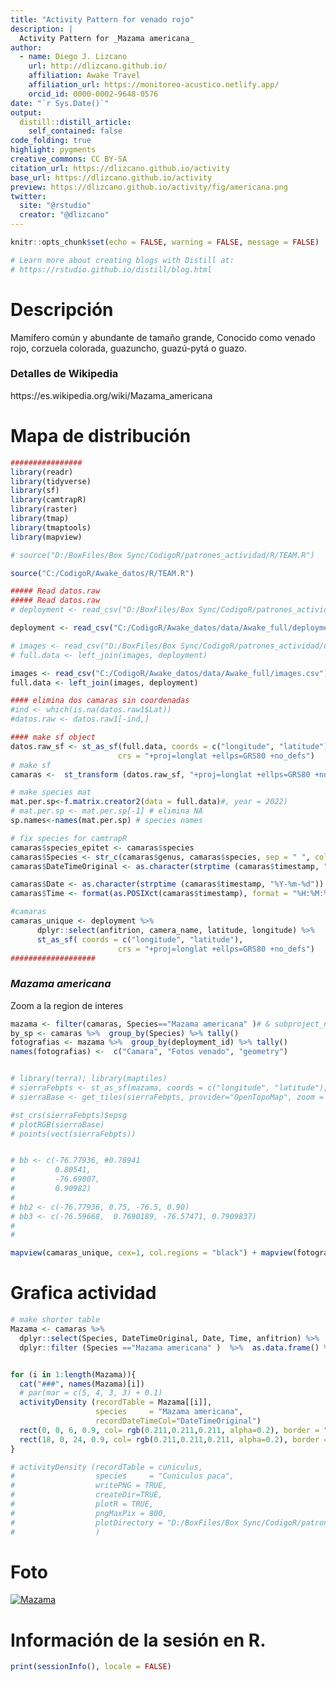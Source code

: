 ```yaml
---
title: "Activity Pattern for venado rojo"
description: |
  Activity Pattern for _Mazama americana_
author:
  - name: Diego J. Lizcano  
    url: http://dlizcano.github.io/
    affiliation: Awake Travel
    affiliation_url: https://monitoreo-acustico.netlify.app/
    orcid_id: 0000-0002-9648-0576
date: "`r Sys.Date()`"
output:
  distill::distill_article:
    self_contained: false
code_folding: true
highlight: pygments
creative_commons: CC BY-SA
citation_url: https://dlizcano.github.io/activity
base_url: https://dlizcano.github.io/activity
preview: https://dlizcano.github.io/activity/fig/americana.png
twitter:
  site: "@rstudio"
  creator: "@dlizcano"
---
```



```r
knitr::opts_chunk$set(echo = FALSE, warning = FALSE, message = FALSE)

# Learn more about creating blogs with Distill at:
# https://rstudio.github.io/distill/blog.html

```


# Descripción

Mamífero común y abundante de tamaño grande, Conocido como venado rojo, corzuela colorada, guazuncho, guazú-pytá o guazo.

### Detalles de Wikipedia

https://es.wikipedia.org/wiki/Mazama_americana


# Mapa de distribución

```r

################
library(readr)
library(tidyverse)
library(sf)
library(camtrapR)
library(raster)
library(tmap)
library(tmaptools)
library(mapview)

# source("D:/BoxFiles/Box Sync/CodigoR/patrones_actividad/R/TEAM.R")

source("C:/CodigoR/Awake_datos/R/TEAM.R")

##### Read datos.raw
##### Read datos.raw
# deployment <- read_csv("D:/BoxFiles/Box Sync/CodigoR/patrones_actividad/data/deployments.csv")

deployment <- read_csv("C:/CodigoR/Awake_datos/data/Awake_full/deployments.csv")

# images <- read_csv("D:/BoxFiles/Box Sync/CodigoR/patrones_actividad/data/images.csv")
# full.data <- left_join(images, deployment)

images <- read_csv("C:/CodigoR/Awake_datos/data/Awake_full/images.csv")
full.data <- left_join(images, deployment)

#### elimina dos camaras sin coordenadas
#ind <- which(is.na(datos.raw1$Lat))
#datos.raw <- datos.raw1[-ind,]

#### make sf object
datos.raw_sf <- st_as_sf(full.data, coords = c("longitude", "latitude"), 
                        crs = "+proj=longlat +ellps=GRS80 +no_defs")
# make sf
camaras <-  st_transform (datos.raw_sf, "+proj=longlat +ellps=GRS80 +no_defs") 

# make species mat
mat.per.sp<-f.matrix.creator2(data = full.data)#, year = 2022)
# mat.per.sp <- mat.per.sp[-1] # elimina NA 
sp.names<-names(mat.per.sp) # species names

# fix species for camtrapR
camaras$species_epitet <- camaras$species
camaras$Species <- str_c(camaras$genus, camaras$species, sep = " ", collapse = NULL)
camaras$DateTimeOriginal <- as.character(strptime (camaras$timestamp, "%Y-%m-%d %H:%M:%S"))#sub(" UTC", "", camaras$timestamp) # remove the UTC

camaras$Date <- as.character(strptime (camaras$timestamp, "%Y-%m-%d"))
camaras$Time <- format(as.POSIXct(camaras$timestamp), format = "%H:%M:%S")

#camaras
camaras_unique <- deployment %>%
      dplyr::select(anfitrion, camera_name, latitude, longitude) %>%  
      st_as_sf( coords = c("longitude", "latitude"), 
                        crs = "+proj=longlat +ellps=GRS80 +no_defs")
###################


```


### _Mazama americana_

Zoom a la region de interes

```r


mazama <- filter(camaras, Species=="Mazama americana" )# & subproject_name=="El Escondite")
by_sp <- camaras %>%  group_by(Species) %>% tally()
fotografias <- mazama %>%  group_by(deployment_id) %>% tally()
names(fotografias) <-  c("Camara", "Fotos venado", "geometry")


# library(terra); library(maptiles)
# sierraFebpts <- st_as_sf(mazama, coords = c("longitude", "latitude"), crs=4326)
# sierraBase <- get_tiles(sierraFebpts, provider="OpenTopoMap", zoom = 14)

#st_crs(sierraFebpts)$epsg
# plotRGB(sierraBase)
# points(vect(sierraFebpts))


# bb <- c(-76.77936, #0.78941
#         0.80541, 
#         -76.69007, 
#         0.90982)
# 
# bb2 <- c(-76.77936, 0.75, -76.5, 0.90)
# bb3 <- c(-76.59668,  0.7690189, -76.57471, 0.7909837)
# 
# 

mapview(camaras_unique, cex=1, col.regions = "black") + mapview(fotografias,  cex = "Fotos venado", alpha = 0, map.types=c("Esri.WorldImagery", "OpenTopoMap"))


```


# Grafica actividad

```r


# make shorter table
Mazama <- camaras %>% 
  dplyr::select(Species, DateTimeOriginal, Date, Time, anfitrion) %>% 
  dplyr::filter (Species =="Mazama americana" )  %>%  as.data.frame() %>% dlply(.(anfitrion)) # return list by anfitrion


for (i in 1:length(Mazama)){
  cat("###", names(Mazama)[i])
  # par(mar = c(5, 4, 3, 3) + 0.1)
  activityDensity (recordTable = Mazama[[i]],
                   species     = "Mazama americana",
                   recordDateTimeCol="DateTimeOriginal") 
  rect(0, 0, 6, 0.9, col= rgb(0.211,0.211,0.211, alpha=0.2), border = "transparent")
  rect(18, 0, 24, 0.9, col= rgb(0.211,0.211,0.211, alpha=0.2), border = "transparent")
}

# activityDensity (recordTable = cuniculus,
#                  species     = "Cuniculus paca",
#                  writePNG = TRUE,
#                  createDir=TRUE,
#                  plotR = TRUE,
#                  pngMaxPix = 800,
#                  plotDirectory = "D:/BoxFiles/Box Sync/CodigoR/patrones_actividad/fig/paca_activ.png"
#                  )


```

# Foto

 [![Mazama](https://dlizcano.github.io/activity/fig/Mazama_americana_small.jpg)]( https://dlizcano.github.io/activity/fig/Mazama_americana_large.jpg)

# Información de la sesión en R.

```r
print(sessionInfo(), locale = FALSE)
```

